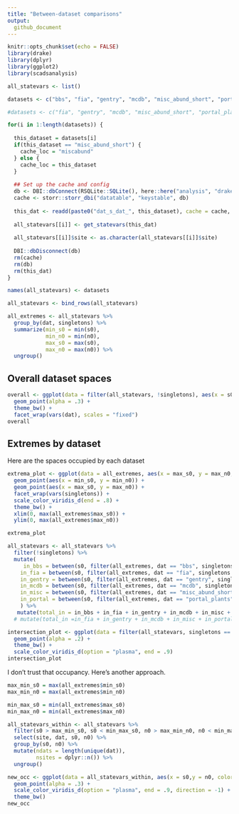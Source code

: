 ```yaml
---
title: "Between-dataset comparisons"
output: 
  github_document
---
```


```r
knitr::opts_chunk$set(echo = FALSE)
library(drake)
library(dplyr)
library(ggplot2)
library(scadsanalysis)

all_statevars <- list() 

datasets <- c("bbs", "fia", "gentry", "mcdb", "misc_abund_short", "portal_plants")

#datasets <- c("fia", "gentry", "mcdb", "misc_abund_short", "portal_plants")

for(i in 1:length(datasets)) {
  
  this_dataset = datasets[i]
  if(this_dataset == "misc_abund_short") {
    cache_loc = "miscabund"
  } else {
    cache_loc = this_dataset
  }
  
  ## Set up the cache and config
  db <- DBI::dbConnect(RSQLite::SQLite(), here::here("analysis", "drake", paste0("drake-cache-", cache_loc, ".sqlite")))
  cache <- storr::storr_dbi("datatable", "keystable", db)
  
  this_dat <- readd(paste0("dat_s_dat_", this_dataset), cache = cache, character_only = T)
  
  all_statevars[[i]] <- get_statevars(this_dat)
  
  all_statevars[[i]]$site <- as.character(all_statevars[[i]]$site)
  
  DBI::dbDisconnect(db)
  rm(cache)
  rm(db)
  rm(this_dat)
}

names(all_statevars) <- datasets

all_statevars <- bind_rows(all_statevars)

all_extremes <- all_statevars %>%
  group_by(dat, singletons) %>%
  summarize(min_s0 = min(s0),
            min_n0 = min(n0),
            max_s0 = max(s0),
            max_n0 = max(n0)) %>%
  ungroup()

```

## Overall dataset spaces

```r

overall <- ggplot(data = filter(all_statevars, !singletons), aes(x = s0, y = n0)) +
  geom_point(alpha = .3) +
  theme_bw() +
  facet_wrap(vars(dat), scales = "fixed")
overall
```


## Extremes by dataset

Here are the spaces occupied by each dataset
```r
extrema_plot <- ggplot(data = all_extremes, aes(x = max_s0, y = max_n0, color = dat)) +
  geom_point(aes(x = min_s0, y = min_n0)) +
  geom_point(aes(x = max_s0, y = max_n0)) +
  facet_wrap(vars(singletons)) +
  scale_color_viridis_d(end = .8) +
  theme_bw() +
  xlim(0, max(all_extremes$max_s0)) +
  ylim(0, max(all_extremes$max_n0))

extrema_plot

```

```r

all_statevars <- all_statevars %>%
  filter(!singletons) %>%
  mutate(
     in_bbs = between(s0, filter(all_extremes, dat == "bbs", singletons == F)$min_s0[1], filter(all_extremes, dat == "bbs", singletons == F)$max_s0[1]) + between(n0, filter(all_extremes, dat == "bbs", singletons == F)$min_n0[1], filter(all_extremes, dat == "bbs", singletons == F)$max_n0[1]) == 2,
    in_fia = between(s0, filter(all_extremes, dat == "fia", singletons == F)$min_s0[1], filter(all_extremes, dat == "fia", singletons == F)$max_s0[1]) + between(n0, filter(all_extremes, dat == "fia", singletons == F)$min_n0[1], filter(all_extremes, dat == "fia", singletons == F)$max_n0[1]) == 2,
    in_gentry = between(s0, filter(all_extremes, dat == "gentry", singletons == F)$min_s0[1], filter(all_extremes, dat == "gentry", singletons == F)$max_s0[1]) + between(n0, filter(all_extremes, dat == "gentry", singletons == F)$min_n0[1], filter(all_extremes, dat == "gentry", singletons == F)$max_n0[1]) == 2,
    in_mcdb = between(s0, filter(all_extremes, dat == "mcdb", singletons == F)$max_s0[1], filter(all_extremes, dat == "mcdb", singletons == F)$max_s0[1]) + between(n0, filter(all_extremes, dat == "mcdb", singletons == F)$min_n0[1], filter(all_extremes, dat == "mcdb", singletons == F)$max_n0[1]) == 2,
    in_misc = between(s0, filter(all_extremes, dat == "misc_abund_short", singletons == F)$max_s0[1], filter(all_extremes, dat == "misc_abund_short", singletons == F)$max_s0[1]) + between(n0, filter(all_extremes, dat == "misc_abund_short", singletons == F)$min_n0[1], filter(all_extremes, dat == "misc_abund_short", singletons == F)$max_n0[1]) == 2,
    in_portal = between(s0, filter(all_extremes, dat == "portal_plants", singletons == F)$max_s0[1], filter(all_extremes, dat == "portal_plants", singletons == F)$max_s0[1]) + between(n0, filter(all_extremes, dat == "portal_plants", singletons == F)$min_n0[1], filter(all_extremes, dat == "portal_plants", singletons == F)$max_n0[1]) == 2
    ) %>%
   mutate(total_in = in_bbs + in_fia + in_gentry + in_mcdb + in_misc + in_portal)
  # mutate(total_in =in_fia + in_gentry + in_mcdb + in_misc + in_portal)

```

```r

intersection_plot <- ggplot(data = filter(all_statevars, singletons == FALSE, total_in > 1), aes(x = s0, y = n0, color = as.factor(total_in))) +
  geom_point(alpha = .2) +
  theme_bw() +
  scale_color_viridis_d(option = "plasma", end = .9)
intersection_plot

```
I don't trust that occupancy. Here's another approach.

```r

max_min_s0 = max(all_extremes$min_s0)
max_min_n0 = max(all_extremes$min_n0)

min_max_s0 = min(all_extremes$max_s0)
min_max_n0 = min(all_extremes$max_n0)

all_statevars_within <- all_statevars %>%
  filter(s0 > max_min_s0, s0 < min_max_s0, n0 > max_min_n0, n0 < min_max_n0, !singletons) %>%
  select(site, dat, s0, n0) %>%
  group_by(s0, n0) %>%
  mutate(ndats = length(unique(dat)),
         nsites = dplyr::n()) %>%
  ungroup()

new_occ <- ggplot(data = all_statevars_within, aes(x = s0,y = n0, color = as.factor(ndats))) +
  geom_point(alpha = .3) +
  scale_color_viridis_d(option = "plasma", end = .9, direction = -1) +
  theme_bw()
new_occ
```

